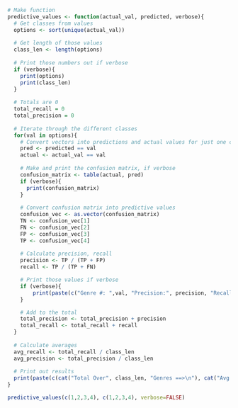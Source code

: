 ```r
# Make function
predictive_values <- function(actual_val, predicted, verbose){
  # Get classes from values
  options <- sort(unique(actual_val))
  
  # Get length of those values
  class_len <- length(options)
  
  # Print those numbers out if verbose
  if (verbose){
    print(options)
    print(class_len)
  }
  
  # Totals are 0
  total_recall = 0
  total_precision = 0
  
  # Iterate through the different classes
  for(val in options){
    # Convert vectors into predictions and actual values for just one class
    pred <- predicted == val
    actual <- actual_val == val
    
    # Make and print the confusion matrix, if verbose
    confusion_matrix <- table(actual, pred)
    if (verbose){
      print(confusion_matrix)
    }
  
    # Convert confusion matrix into predictive values
    confusion_vec <- as.vector(confusion_matrix)
    TN <- confusion_vec[1]
    FN <- confusion_vec[2]
    FP <- confusion_vec[3]
    TP <- confusion_vec[4]
    
    # Calculate precision, recall
    precision <- TP / (TP + FP)
    recall <- TP / (TP + FN)

    # Print those values if verbose
    if (verbose){
        print(paste(c("Genre #: ",val, "Precision:", precision, "Recall:", recall)))
    }

    # Add to the total
    total_precision <- total_precision + precision
    total_recall <- total_recall + recall
  }
  
  # Calculate averages
  avg_recall <- total_recall / class_len
  avg_precision <- total_precision / class_len
  
  # Print out results
  print(paste(c(cat("Total Over", class_len, "Genres ==>\n"), cat("Avg Precision:", avg_precision, "\n"), cat("Avg Recall:", avg_recall, "\n"))))
}

predictive_values(c(1,2,3,4), c(1,2,3,4), verbose=FALSE)
```
